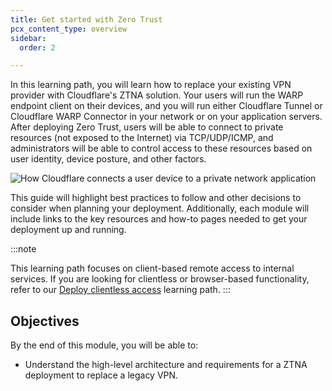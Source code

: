 ```yaml
---
title: Get started with Zero Trust
pcx_content_type: overview
sidebar:
  order: 2

---
```



In this learning path, you will learn how to replace your existing VPN provider with Cloudflare's ZTNA solution. Your users will run the WARP endpoint client on their devices, and you will run either Cloudflare Tunnel or Cloudflare WARP Connector in your network or on your application servers. After deploying Zero Trust, users will be able to connect to private resources (not exposed to the Internet) via TCP/UDP/ICMP, and administrators will be able to control access to these resources based on user identity, device posture, and other factors.

![How Cloudflare connects a user device to a private network application](~/assets/images/reference-architecture/cloudflare-one-reference-architecture-images/cf1-ref-arch-10.svg)

This guide will highlight best practices to follow and other decisions to consider when planning your deployment. Additionally, each module will include links to the key resources and how-to pages needed to get your deployment up and running.

:::note

This learning path focuses on client-based remote access to internal services. If you are looking for clientless or browser-based functionality, refer to our [Deploy clientless access](/learning-paths/clientless-access/concepts/) learning path.
:::

## Objectives

By the end of this module, you will be able to:

* Understand the high-level architecture and requirements for a ZTNA deployment to replace a legacy VPN.

<Render file="zero-trust/initial-setup-objectives" />

